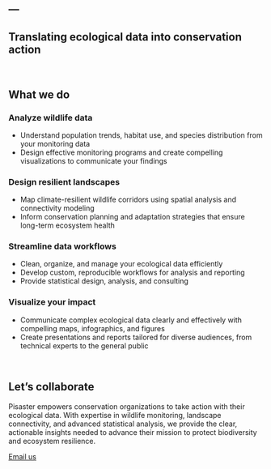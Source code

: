 ---
---
::: full-width
# Translating ecological data into conservation action

<br>
:::

::: full-width-light
## What we do

::: grid

::: {.g-col-12 .g-col-md-6}
::: {.card-light .card .h-100}
<!-- <a href="services.qmd#analyze-wildlife-data" class="d-block text-decoration-none">  -->

::: {.card-body .d-flex .flex-column}
::: {.top-aligned}
### Analyze wildlife data
- Understand population trends, habitat use, and species distribution from your monitoring data
- Design effective monitoring programs and create compelling visualizations to communicate your findings
:::
:::
</a>
:::
:::


::: {.g-col-12 .g-col-md-6}
::: {.card-light .card .h-100}
<!-- <a href="services.qmd#design-resilient-landscapes" class="d-block text-decoration-none">  -->

::: {.card-body .d-flex .flex-column}
::: {.top-aligned}
### Design resilient landscapes
- Map climate-resilient wildlife corridors using spatial analysis and connectivity modeling
- Inform conservation planning and adaptation strategies that ensure long-term ecosystem health
:::
:::
</a>
:::
:::


::: {.g-col-12 .g-col-md-6}
::: {.card-light .card .h-100}
<!-- <a href="services.qmd#streamline-data-workflows" class="d-block text-decoration-none">  -->

::: {.card-body .d-flex .flex-column}
::: {.top-aligned}
### Streamline data workflows
- Clean, organize, and manage your ecological data efficiently
- Develop custom, reproducible workflows for analysis and reporting
- Provide statistical design, analysis, and consulting
:::
:::
</a>
:::
:::

::: {.g-col-12 .g-col-md-6}
::: {.card-light .card .h-100}
<!-- <a href="services.qmd#visualize-your-impact" class="d-block text-decoration-none">  -->

::: {.card-body .d-flex .flex-column}
::: {.top-aligned}
### Visualize your impact
- Communicate complex ecological data clearly and effectively with compelling maps, infographics, and figures
- Create presentations and reports tailored for diverse audiences, from technical experts to the general public
:::
:::
</a>
:::
:::

:::

<br>
:::

::: full-width
## Let's collaborate
Pisaster empowers conservation organizations to take action with their ecological data. With expertise in wildlife monitoring, landscape connectivity, and advanced statistical analysis, we provide the clear, actionable insights needed to advance their mission to protect biodiversity and ecosystem resilience.

<!-- [Email us]{.card-link} -->
<a class="card-link" href="mailto:hello@pisaster.com?subject=Website%20inquiry">Email us</a>


:::

